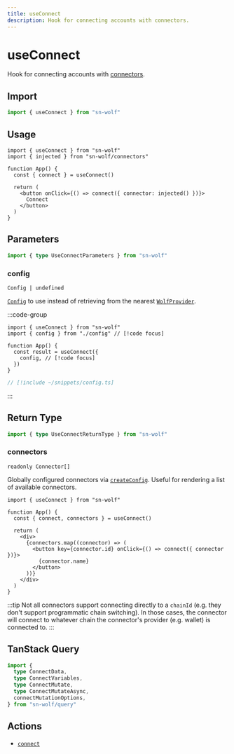 ```yaml
---
title: useConnect
description: Hook for connecting accounts with connectors.
---
```


# useConnect

Hook for connecting accounts with [connectors](/react/api/connectors).

## Import

```ts
import { useConnect } from "sn-wolf"
```

## Usage

```tsx [index.tsx]
import { useConnect } from "sn-wolf"
import { injected } from "sn-wolf/connectors"

function App() {
  const { connect } = useConnect()

  return (
    <button onClick={() => connect({ connector: injected() })}>
      Connect
    </button>
  )
}
```

## Parameters

```ts
import { type UseConnectParameters } from "sn-wolf"
```

### config

`Config | undefined`

[`Config`](/react/api/createConfig#config) to use instead of retrieving from the nearest [`WolfProvider`](/react/api/WolfProvider).

:::code-group
```tsx [index.tsx]
import { useConnect } from "sn-wolf"
import { config } from "./config" // [!code focus]

function App() {
  const result = useConnect({
    config, // [!code focus]
  })
}
```

```ts [config.ts]
// [!include ~/snippets/config.ts]
```
:::


<MutationOptions mutate="connect" TError="ConnectErrorType" TVariables="{ chainId?: number | undefined; connector?: CreateConnectorFn | Connector | undefined; }" TData="{ accounts: readonly [Address, ...Address[]]; chainId: number; }" />

## Return Type

```ts
import { type UseConnectReturnType } from "sn-wolf"
```

### connectors

`readonly Connector[]`

Globally configured connectors via [`createConfig`](/react/api/createConfig#connectors). Useful for rendering a list of available connectors.

```tsx [index.tsx]
import { useConnect } from "sn-wolf"

function App() {
  const { connect, connectors } = useConnect()

  return (
    <div>
      {connectors.map((connector) => (
        <button key={connector.id} onClick={() => connect({ connector })}>
          {connector.name}
        </button>
      ))}
    </div>
  )
}
```


<MutationResult mutate="connect" TError="ConnectErrorType" TVariables="{ chainId?: number | undefined; connector?: CreateConnectorFn | Connector | undefined; }" TData="{ accounts: readonly [Address, ...Address[]]; chainId: number; }" />

:::tip
Not all connectors support connecting directly to a `chainId` (e.g. they don't support programmatic chain switching). In those cases, the connector will connect to whatever chain the connector's provider (e.g. wallet) is connected to.
:::

## TanStack Query

```ts
import {
  type ConnectData,
  type ConnectVariables,
  type ConnectMutate,
  type ConnectMutateAsync,
  connectMutationOptions,
} from "sn-wolf/query"
```

## Actions

- [`connect`](/core/actions/connect)
